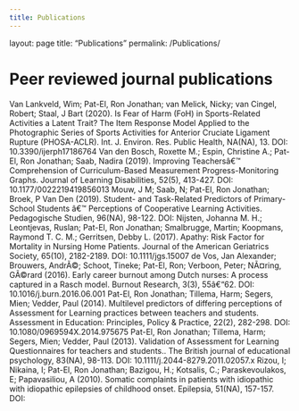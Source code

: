 ```yaml
---
title: Publications
---
```


layout: page
title: "Publications"
permalink: /Publications/

# Peer reviewed journal publications

Van Lankveld, Wim; Pat-El, Ron Jonathan; van Melick, Nicky; van Cingel, Robert; Staal, J Bart (2020). Is Fear of Harm (FoH) in Sports-Related Activities a Latent Trait? The Item Response Model Applied to the Photographic Series of Sports Activities for Anterior Cruciate Ligament Rupture (PHOSA-ACLR). Int. J. Environ. Res. Public Health, NA(NA), 13. DOI: 10.3390/ijerph17186764
Van den Bosch, Roxette M.; Espin, Christine A.; Pat-El, Ron Jonathan; Saab, Nadira (2019). Improving Teachersâ€™ Comprehension of Curriculum-Based Measurement Progress-Monitoring Graphs. Journal of Learning Disabilities, 52(5), 413-427. DOI: 10.1177/0022219419856013
Mouw, J M; Saab, N; Pat-El, Ron Jonathan; Broek, P Van Den (2019). Student- and Task-Related Predictors of Primary-School Students â€™ Perceptions of Cooperative Learning Activities. Pedagogische Studien, 96(NA), 98-122. DOI:
Nijsten, Johanna M. H.; Leontjevas, Ruslan; Pat-El, Ron Jonathan; Smalbrugge, Martin; Koopmans, Raymond T. C. M.; Gerritsen, Debby L. (2017). Apathy: Risk Factor for Mortality in Nursing Home Patients. Journal of the American Geriatrics Society, 65(10), 2182-2189. DOI: 10.1111/jgs.15007
de Vos, Jan Alexander; Brouwers, AndrÃ©; Schoot, Tineke; Pat-El, Ron; Verboon, Peter; NÃ¤ring, GÃ©rard (2016). Early career burnout among Dutch nurses: A process captured in a Rasch model. Burnout Research, 3(3), 55â€“62. DOI: 10.1016/j.burn.2016.06.001
Pat-El, Ron Jonathan; Tillema, Harm; Segers, Mien; Vedder, Paul (2014). Multilevel predictors of differing perceptions of Assessment for Learning practices between teachers and students. Assessment in Education: Principles, Policy & Practice, 22(2), 282-298. DOI: 10.1080/0969594X.2014.975675
Pat-El, Ron Jonathan; Tillema, Harm; Segers, Mien; Vedder, Paul (2013). Validation of Assessment for Learning Questionnaires for teachers and students.. The British journal of educational psychology, 83(NA), 98-113. DOI: 10.1111/j.2044-8279.2011.02057.x
Rizou, I; Nikaina, I; Pat-El, Ron Jonathan; Bazigou, H.; Kotsalis, C.; Paraskevoulakos, E; Papavasiliou, A (2010). Somatic complaints in patients with idiopathic with idiopathic epilepsies of childhood onset. Epilepsia, 51(NA), 157-157. DOI:
